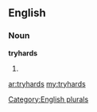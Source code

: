 ==English==

===Noun===
'''tryhards'''

# {{plural of|[[tryhard]]}}

[[Category:English plurals]]

[[ar:tryhards]]
[[my:tryhards]]